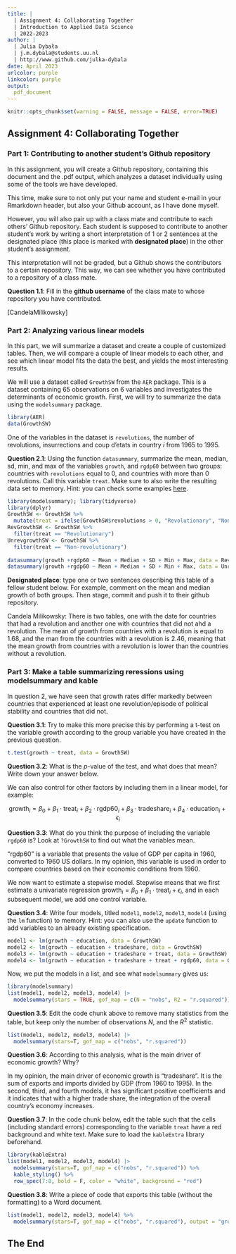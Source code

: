 ```yaml
---
title: | 
  | Assignment 4: Collaborating Together
  | Introduction to Applied Data Science
  | 2022-2023
author: |
  | Julia Dybała 
  | j.m.dybala@students.uu.nl
  | http://www.github.com/julka-dybala
date: April 2023
urlcolor: purple
linkcolor: purple
output: 
  pdf_document
---
```


```r
knitr::opts_chunk$set(warning = FALSE, message = FALSE, error=TRUE)
```

## Assignment 4: Collaborating Together 

### Part 1: Contributing to another student's Github repository

In this assignment, you will create a Github repository, containing this document and the .pdf output, which analyzes a dataset individually using some of the tools we have developed. 

This time, make sure to not only put your name and student e-mail in your Rmarkdown header, but also your Github account, as I have done myself. 

However, you will also pair up with a class mate and contribute to each others' Github repository. Each student is supposed to contribute to another student's work by writing a short interpretation of 1 or 2 sentences at the designated place (this place is marked with **designated place**) in the other student's assignment. 

This interpretation will not be graded, but a Github shows the contributors to a certain repository. This way, we can see whether you have contributed to a repository of a class mate. 

**Question 1.1**: Fill in the __github username__ of the class mate to whose repository you have contributed. 

[CandelaMilikowsky]

### Part 2: Analyzing various linear models

In this part, we will summarize a dataset and create a couple of customized tables. Then, we will compare a couple of linear models to each other, and see which linear model fits the data the best, and yields the most interesting results.

We will use a dataset called `GrowthSW` from the `AER` package. This is a dataset containing 65 observations on 6 variables and investigates the determinants of economic growth. First, we will try to summarize the data using the `modelsummary` package. 

```r
library(AER)
data(GrowthSW)
```

One of the variables in the dataset is `revolutions`, the number of revolutions, insurrections and coup d'etats in country $i$ from 1965 to 1995.

**Question 2.1**: Using the function `datasummary`, summarize the mean, median, sd, min, and max of the variables `growth`, and `rgdp60` between two groups: countries with `revolutions` equal to 0, and countries with more than 0 revolutions. Call this variable `treat`. Make sure to also write the resulting data set to memory. Hint: you can check some examples [here](https://vincentarelbundock.github.io/modelsummary/articles/datasummary.html#datasummary).

```r
library(modelsummary); library(tidyverse)
library(dplyr)
GrowthSW <- GrowthSW %>%
  mutate(treat = ifelse(GrowthSW$revolutions > 0, "Revolutionary", "Non-revolutionary"))
RevGrowthSW <- GrowthSW %>%
  filter(treat == "Revolutionary")
UnrevgrowthSW <- GrowthSW %>%
  filter(treat == "Non-revolutionary")
 
datasummary(growth +rgdp60 ~ Mean + Median + SD + Min + Max, data = RevGrowthSW)
datasummary(growth +rgdp60 ~ Mean + Median + SD + Min + Max, data = UnrevgrowthSW)
```

**Designated place**: type one or two sentences describing this table of a fellow student below. For example, comment on the mean and median growth of both groups. Then stage, commit and push it to their github repository. 

Candela Milikowsky:
There is two tables, one with the date for countries that had a revolution and another one with countries that did not ahd a revolution.
The mean of growth from countries with a revolution is equal to 1.68, and the man from the countries with a revolution is 2.46, meaning that the mean growth from countries with a revolution is lower than the countries without a revolution.


### Part 3: Make a table summarizing reressions using modelsummary and kable

In question 2, we have seen that growth rates differ markedly between countries that experienced at least one revolution/episode of political stability and countries that did not. 

**Question 3.1**: Try to make this more precise this by performing a t-test on the variable growth according to the group variable you have created in the previous question. 

```r
t.test(growth ~ treat, data = GrowthSW)
```

**Question 3.2**: What is the $p$-value of the test, and what does that mean? Write down your answer below.


We can also control for other factors by including them in a linear model, for example:

$$
\text{growth}_i = \beta_0 + \beta_1 \cdot \text{treat}_i + \beta_2 \cdot \text{rgdp60}_i + \beta_3 \cdot \text{tradeshare}_i + \beta_4 \cdot \text{education}_i + \epsilon_i
$$

**Question 3.3**: What do you think the purpose of including the variable `rgdp60` is? Look at `?GrowthSW` to find out what the variables mean. 

"rgdp60" is a variable that presents the value of GDP per capita in 1960, converted to 1960 US dollars. In my opinion, this variable is used in order to compare countries based on their economic conditions from 1960. 

We now want to estimate a stepwise model. Stepwise means that we first estimate a univariate regression $\text{growth}_i = \beta_0 + \beta_1 \cdot \text{treat}_i + \epsilon_i$, and in each subsequent model, we add one control variable. 

**Question 3.4**: Write four models, titled `model1`, `model2`, `model3`, `model4` (using the `lm` function) to memory. Hint: you can also use the `update` function to add variables to an already existing specification.

```r
model1 <- lm(growth ~ education, data = GrowthSW)
model2 <- lm(growth ~ education + tradeshare, data = GrowthSW)
model3 <- lm(growth ~ education + tradeshare + treat, data = GrowthSW)
model4 <- lm(growth ~ education + tradeshare + treat + rgdp60, data = GrowthSW)
```

Now, we put the models in a list, and see what `modelsummary` gives us:

```r
library(modelsummary)
list(model1, model2, model3, model4) |>
  modelsummary(stars = TRUE, gof_map = c(N = "nobs", R2 = "r.squared"))  
```

**Question 3.5**: Edit the code chunk above to remove many statistics from the table, but keep only the number of observations $N$, and the $R^2$ statistic. 

```r
list(model1, model2, model3, model4) |>
  modelsummary(stars=T, gof_map = c("nobs", "r.squared"))
```

**Question 3.6**: According to this analysis, what is the main driver of economic growth? Why? 

In my opinion, the main driver of economic growth is "tradeshare". It is the sum of exports and imports divided by GDP (from 1960 to 1995). In the second, third, and fourth models, it has significant positive coefficients and it indicates that with a higher trade share, the integration of the overall country's economy increases. 

**Question 3.7**: In the code chunk below, edit the table such that the cells (including standard errors) corresponding to the variable `treat` have a red background and white text. Make sure to load the `kableExtra` library beforehand.

```r
library(kableExtra)
list(model1, model2, model3, model4) |>
  modelsummary(stars=T, gof_map = c("nobs", "r.squared")) %>%
  kable_styling() %>%
  row_spec(7:8, bold = F, color = "white", background = "red")
```

**Question 3.8**: Write a piece of code that exports this table (without the formatting) to a Word document. 

```r
list(model1, model2, model3, model4) %>%
  modelsummary(stars=T, gof_map = c("nobs", "r.squared"), output = "growth_table.docx")
```

## The End
